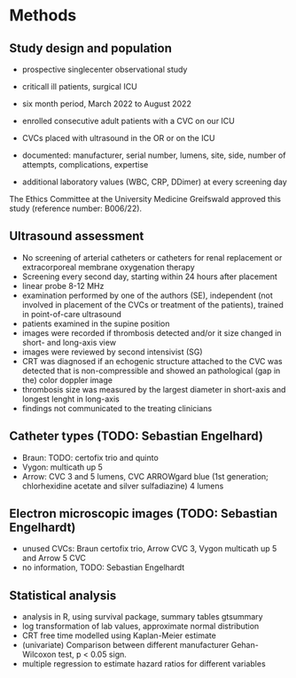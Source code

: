 # Methods

## Study design and population

- prospective singlecenter observational study
- criticall ill patients, surgical ICU
- six month period, March 2022 to August 2022
- enrolled consecutive adult patients with a CVC on our ICU

- CVCs placed with ultrasound in the OR or on the ICU
- documented: manufacturer, serial number, lumens, site, side, number of attempts, complications, expertise
- additional laboratory values (WBC, CRP, DDimer) at every screening day

The Ethics Committee at the University Medicine Greifswald
approved this study (reference number: B006/22).

## Ultrasound assessment

- No screening of arterial catheters or catheters for renal replacement or extracorporeal membrane oxygenation therapy
- Screening every second day, starting within 24 hours after placement
- linear probe 8-12 MHz
- examination performed by one of the authors (SE), independent (not involved in placement of the CVCs or treatment of the patients), trained in point-of-care ultrasound
- patients examined in the supine position
- images were recorded if thrombosis detected and/or it size changed in short- and long-axis view
- images were reviewed by second intensivist (SG)
- CRT was diagnosed if an echogenic structure attached to the CVC was detected that is non-compressible and showed an pathological (gap in the) color doppler image
- thrombosis size was measured by the largest diameter in short-axis and longest lenght in long-axis
- findings not communicated to the treating clinicians

## Catheter types (TODO: Sebastian Engelhard)

- Braun: TODO: certofix trio and quinto
- Vygon: multicath up 5
- Arrow: CVC 3 and 5 lumens, CVC ARROWgard blue (1st generation; chlorhexidine acetate and silver sulfadiazine) 4 lumens

## Electron microscopic images (TODO: Sebastian Engelhardt)

- unused CVCs: Braun certofix trio, Arrow CVC 3, Vygon multicath up 5 and Arrow 5 CVC
- no information, TODO: Sebastian Engelhardt

## Statistical analysis

- analysis in R, using survival package, summary tables gtsummary
- log transformation of lab values, approximate normal distribution
- CRT free time modelled using Kaplan-Meier estimate
- (univariate) Comparison between different manufacturer Gehan-Wilcoxon test, p < 0.05 sign.
- multiple regression to estimate hazard ratios for different variables
